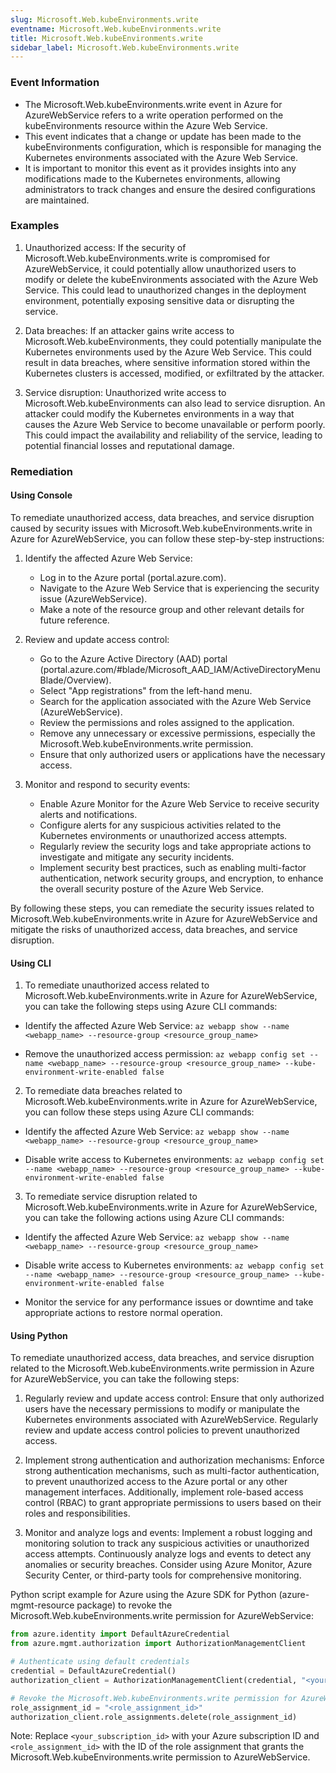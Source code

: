 ```yaml
--- 
slug: Microsoft.Web.kubeEnvironments.write
eventname: Microsoft.Web.kubeEnvironments.write
title: Microsoft.Web.kubeEnvironments.write
sidebar_label: Microsoft.Web.kubeEnvironments.write
---
```

                       
### Event Information

- The Microsoft.Web.kubeEnvironments.write event in Azure for AzureWebService refers to a write operation performed on the kubeEnvironments resource within the Azure Web Service.
- This event indicates that a change or update has been made to the kubeEnvironments configuration, which is responsible for managing the Kubernetes environments associated with the Azure Web Service.
- It is important to monitor this event as it provides insights into any modifications made to the Kubernetes environments, allowing administrators to track changes and ensure the desired configurations are maintained.


### Examples

1. Unauthorized access: If the security of Microsoft.Web.kubeEnvironments.write is compromised for AzureWebService, it could potentially allow unauthorized users to modify or delete the kubeEnvironments associated with the Azure Web Service. This could lead to unauthorized changes in the deployment environment, potentially exposing sensitive data or disrupting the service.

2. Data breaches: If an attacker gains write access to Microsoft.Web.kubeEnvironments, they could potentially manipulate the Kubernetes environments used by the Azure Web Service. This could result in data breaches, where sensitive information stored within the Kubernetes clusters is accessed, modified, or exfiltrated by the attacker.

3. Service disruption: Unauthorized write access to Microsoft.Web.kubeEnvironments can also lead to service disruption. An attacker could modify the Kubernetes environments in a way that causes the Azure Web Service to become unavailable or perform poorly. This could impact the availability and reliability of the service, leading to potential financial losses and reputational damage.

### Remediation

#### Using Console

To remediate unauthorized access, data breaches, and service disruption caused by security issues with Microsoft.Web.kubeEnvironments.write in Azure for AzureWebService, you can follow these step-by-step instructions:

1. Identify the affected Azure Web Service: 
   - Log in to the Azure portal (portal.azure.com).
   - Navigate to the Azure Web Service that is experiencing the security issue (AzureWebService).
   - Make a note of the resource group and other relevant details for future reference.

2. Review and update access control:
   - Go to the Azure Active Directory (AAD) portal (portal.azure.com/#blade/Microsoft_AAD_IAM/ActiveDirectoryMenuBlade/Overview).
   - Select "App registrations" from the left-hand menu.
   - Search for the application associated with the Azure Web Service (AzureWebService).
   - Review the permissions and roles assigned to the application.
   - Remove any unnecessary or excessive permissions, especially the Microsoft.Web.kubeEnvironments.write permission.
   - Ensure that only authorized users or applications have the necessary access.

3. Monitor and respond to security events:
   - Enable Azure Monitor for the Azure Web Service to receive security alerts and notifications.
   - Configure alerts for any suspicious activities related to the Kubernetes environments or unauthorized access attempts.
   - Regularly review the security logs and take appropriate actions to investigate and mitigate any security incidents.
   - Implement security best practices, such as enabling multi-factor authentication, network security groups, and encryption, to enhance the overall security posture of the Azure Web Service.

By following these steps, you can remediate the security issues related to Microsoft.Web.kubeEnvironments.write in Azure for AzureWebService and mitigate the risks of unauthorized access, data breaches, and service disruption.

#### Using CLI

1. To remediate unauthorized access related to Microsoft.Web.kubeEnvironments.write in Azure for AzureWebService, you can take the following steps using Azure CLI commands:

- Identify the affected Azure Web Service: `az webapp show --name <webapp_name> --resource-group <resource_group_name>`

- Remove the unauthorized access permission: `az webapp config set --name <webapp_name> --resource-group <resource_group_name> --kube-environment-write-enabled false`

2. To remediate data breaches related to Microsoft.Web.kubeEnvironments.write in Azure for AzureWebService, you can follow these steps using Azure CLI commands:

- Identify the affected Azure Web Service: `az webapp show --name <webapp_name> --resource-group <resource_group_name>`

- Disable write access to Kubernetes environments: `az webapp config set --name <webapp_name> --resource-group <resource_group_name> --kube-environment-write-enabled false`

3. To remediate service disruption related to Microsoft.Web.kubeEnvironments.write in Azure for AzureWebService, you can take the following actions using Azure CLI commands:

- Identify the affected Azure Web Service: `az webapp show --name <webapp_name> --resource-group <resource_group_name>`

- Disable write access to Kubernetes environments: `az webapp config set --name <webapp_name> --resource-group <resource_group_name> --kube-environment-write-enabled false`

- Monitor the service for any performance issues or downtime and take appropriate actions to restore normal operation.

#### Using Python

To remediate unauthorized access, data breaches, and service disruption related to the Microsoft.Web.kubeEnvironments.write permission in Azure for AzureWebService, you can take the following steps:

1. Regularly review and update access control: Ensure that only authorized users have the necessary permissions to modify or manipulate the Kubernetes environments associated with AzureWebService. Regularly review and update access control policies to prevent unauthorized access.

2. Implement strong authentication and authorization mechanisms: Enforce strong authentication mechanisms, such as multi-factor authentication, to prevent unauthorized access to the Azure portal or any other management interfaces. Additionally, implement role-based access control (RBAC) to grant appropriate permissions to users based on their roles and responsibilities.

3. Monitor and analyze logs and events: Implement a robust logging and monitoring solution to track any suspicious activities or unauthorized access attempts. Continuously analyze logs and events to detect any anomalies or security breaches. Consider using Azure Monitor, Azure Security Center, or third-party tools for comprehensive monitoring.

Python script example for Azure using the Azure SDK for Python (azure-mgmt-resource package) to revoke the Microsoft.Web.kubeEnvironments.write permission for AzureWebService:

```python
from azure.identity import DefaultAzureCredential
from azure.mgmt.authorization import AuthorizationManagementClient

# Authenticate using default credentials
credential = DefaultAzureCredential()
authorization_client = AuthorizationManagementClient(credential, "<your_subscription_id>")

# Revoke the Microsoft.Web.kubeEnvironments.write permission for AzureWebService
role_assignment_id = "<role_assignment_id>"
authorization_client.role_assignments.delete(role_assignment_id)
```

Note: Replace `<your_subscription_id>` with your Azure subscription ID and `<role_assignment_id>` with the ID of the role assignment that grants the Microsoft.Web.kubeEnvironments.write permission to AzureWebService.


 